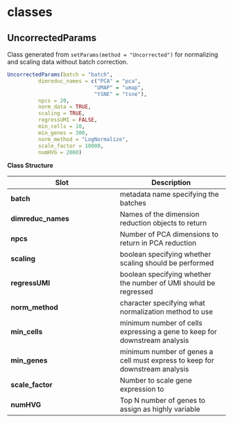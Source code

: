 # classes

## UncorrectedParams

Class generated from `setParams(method = "Uncorrected")` for normalizing and scaling data without batch correction.

```r
UncorrectedParams(batch = "batch",
          dimreduc_names = c("PCA" = "pca",
                            "UMAP" = "umap",
                            "tSNE" = "tsne"),
          npcs = 20, 
          norm_data = TRUE,
          scaling = TRUE,
          regressUMI = FALSE,
          min_cells = 10,
          min_genes = 300,
          norm_method = "LogNormalize",
          scale_factor = 10000,
          numHVG = 2000)
```

**Class Structure**

| **Slot** | **Description** |
| --- | --- |
| **batch** | metadata name specifying the batches |
| **dimreduc_names** | Names of the dimension reduction objects to return |
| **npcs** | Number of PCA dimensions to return in PCA reduction |
| **scaling** | boolean specifying whether scaling should be performed |
| **regressUMI** | boolean specifying whether the number of UMI should be regressed |
| **norm_method** | character specifying what normalization method to use |
| **min_cells** | minimum number of cells expressing a gene to keep for downstream analysis |
| **min_genes** | minimum number of genes a cell must express to keep for downstream analysis |
| **scale_factor** | Number to scale gene expression to |
| **numHVG** | Top N number of genes to assign as highly variable |